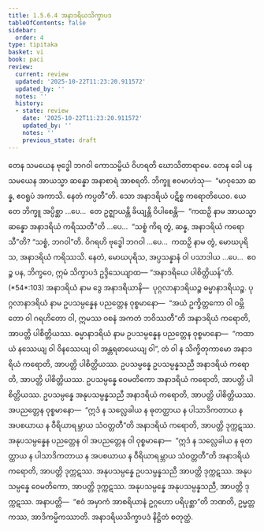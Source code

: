 ```yaml
---
title: 1.5.6.4 အနာဒရိယသိက္ခာပဒ
tableOfContents: false
sidebar:
  order: 4
type: tipitaka
basket: vi
book: paci
review:
  current: review
  updated: '2025-10-22T11:23:20.911572'
  updated_by: ''
  notes: ''
  history:
  - state: review
    date: '2025-10-22T11:23:20.911572'
    updated_by: ''
    notes: ''
    previous_state: draft
---
```



<ReviewStatus review={frontmatter.review} showDetails={true} />

<HypothesisAnnotation frontmatter={frontmatter} />

<DynamicBreadcrumb />

<Division number="340" book="paci" e="ch" v="2" p="149">

<Paragraph number="1046" book="paci">
တေန သမယေန ဗုဒ္ဓေါ ဘဂဝါ ကောသမ္ဗိယံ ဝိဟရတိ ဃောသိတာရာမေ. တေန ခေါ ပန သမယေန အာယသ္မာ ဆန္နော အနာစာရံ အာစရတိ. ဘိက္ခူ ဧဝမာဟံသု—  “မာဝုသော ဆန္န, ဧဝရူပံ အကာသိ. နေတံ ကပ္ပတီ”တိ. သော အနာဒရိယံ ပဋိစ္စ ကရောတိယေဝ.
</Paragraph>

<Paragraph number="1047" book="paci">
ယေ တေ ဘိက္ခူ အပ္ပိစ္ဆာ …ပေ…  တေ ဥဇ္ဈာယန္တိ ခိယျန္တိ ဝိပါစေန္တိ—  “ကထဉှိ နာမ အာယသ္မာ ဆန္နော အနာဒရိယံ ကရိဿတီ”တိ …ပေ…  “သစ္စံ ကိရ တွံ, ဆန္န, အနာဒရိယံ ကရောသီ”တိ? “သစ္စံ, ဘဂဝါ”တိ. ဝိဂရဟိ ဗုဒ္ဓေါ ဘဂဝါ …ပေ…  ကထဉှိ နာမ တွံ, မောဃပုရိသ, အနာဒရိယံ ကရိဿသိ. နေတံ, မောဃပုရိသ, အပ္ပသန္နာနံ ဝါ ပသာဒါယ …ပေ…  ဧဝဉ္စ ပန, ဘိက္ခဝေ, ဣမံ သိက္ခာပဒံ ဥဒ္ဒိသေယျာထ—
</Paragraph>

</Division>
<Division number="341" book="paci" e="ch" v="2" p="150">

<Paragraph number="1048" book="paci">
<Emphasis>“အနာဒရိယေ ပါစိတ္တိယန်”</Emphasis>တိ. (*54*:<Emphasis>103</Emphasis>)
</Paragraph>

</Division>
<Division number="342" book="paci" e="ch" v="2" p="150">

<Paragraph number="1049" book="paci">
<Emphasis>အနာဒရိယံ</Emphasis> နာမ ဒွေ အနာဒရိယာနိ—  ပုဂ္ဂလာနာဒရိယဉ္စ ဓမ္မာနာဒရိယဉ္စ.
</Paragraph>

<Paragraph number="1050" book="paci">
<Emphasis>ပုဂ္ဂလာနာဒရိယံ</Emphasis> နာမ ဥပသမ္ပန္နေန ပညတ္တေန ဝုစ္စမာနော—  “အယံ ဥက္ခိတ္တကော ဝါ ဝမ္ဘိတော ဝါ ဂရဟိတော ဝါ, ဣမဿ ဝစနံ အကတံ ဘဝိဿတီ”တိ အနာဒရိယံ ကရောတိ, အာပတ္တိ ပါစိတ္တိယဿ.
</Paragraph>

<Paragraph number="1051" book="paci">
<Emphasis>ဓမ္မာနာဒရိယံ</Emphasis> နာမ ဥပသမ္ပန္နေန ပညတ္တေန ဝုစ္စမာနော—  “ကထာယံ နဿေယျ ဝါ ဝိနဿေယျ ဝါ အန္တရဓာယေယျ ဝါ”, တံ ဝါ န သိက္ခိတုကာမော အနာဒရိယံ ကရောတိ, အာပတ္တိ ပါစိတ္တိယဿ.
</Paragraph>

</Division>
<Division number="343" book="paci" e="ch" v="2" p="150">

<Paragraph number="1052" book="paci">
ဥပသမ္ပန္နေ ဥပသမ္ပန္နသညီ အနာဒရိယံ ကရောတိ, အာပတ္တိ ပါစိတ္တိယဿ. ဥပသမ္ပန္နေ ဝေမတိကော အနာဒရိယံ ကရောတိ, အာပတ္တိ ပါစိတ္တိယဿ. ဥပသမ္ပန္နေ အနုပသမ္ပန္နသညီ အနာဒရိယံ ကရောတိ, အာပတ္တိ ပါစိတ္တိယဿ.
</Paragraph>

<Paragraph number="1053" book="paci">
အပညတ္တေန ဝုစ္စမာနော—  “ဣဒံ န သလ္လေခါယ န ဓုတတ္ထာယ န ပါသာဒိကတာယ န အပစယာယ န ဝီရိယာရမ္ဘာယ သံဝတ္တတီ”တိ အနာဒရိယံ ကရောတိ, အာပတ္တိ ဒုက္ကဋဿ. အနုပသမ္ပန္နေန ပညတ္တေန ဝါ အပညတ္တေန ဝါ ဝုစ္စမာနော—  “ဣဒံ န သလ္လေခါယ န ဓုတတ္ထာယ န ပါသာဒိကတာယ န အပစယာယ န ဝီရိယာရမ္ဘာယ သံဝတ္တတီ”တိ အနာဒရိယံ ကရောတိ, အာပတ္တိ ဒုက္ကဋဿ.
</Paragraph>

<Paragraph number="1054" book="paci">
အနုပသမ္ပန္နေ ဥပသမ္ပန္နသညီ အာပတ္တိ ဒုက္ကဋဿ. အနုပသမ္ပန္နေ ဝေမတိကော, အာပတ္တိ ဒုက္ကဋဿ. အနုပသမ္ပန္နေ အနုပသမ္ပန္နသညီ, အာပတ္တိ ဒုက္ကဋဿ.
</Paragraph>

</Division>
<Division number="344" book="paci" e="ch" v="2" p="150">

<Paragraph number="1055" book="paci">
အနာပတ္တိ—  “ဧဝံ အမှာကံ အာစရိယာနံ ဥဂ္ဂဟော ပရိပုစ္ဆာ”တိ ဘဏတိ, ဥမ္မတ္တကဿ, အာဒိကမ္မိကဿာတိ.

</Paragraph>
</Division>

<Paragraph number="1056" type="center" book="paci">
အနာဒရိယသိက္ခာပဒံ နိဋ္ဌိတံ စတုတ္ထံ.
</Paragraph>